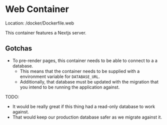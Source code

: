 # Web Container

Location: /docker/Dockerfile.web

This container features a Nextjs server.

## Gotchas

- To pre-render pages, this container needs to be able to connect to a a database.
  - This means that the container needs to be supplied with a environment variable for `DATABASE_URL`.
  - Additionally, that database must be updated with the migration that you intend to be running the application against.

TODO:

- It would be really great if this thing had a read-only database to work against.
- That would keep our production database safer as we migrate against it.
